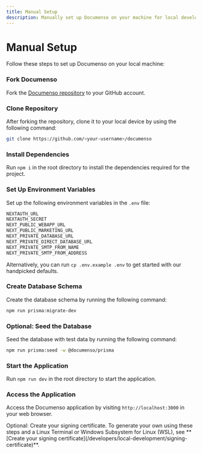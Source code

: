 ```yaml
---
title: Manual Setup
description: Manually set up Documenso on your machine for local development.
---
```



# Manual Setup

Follow these steps to set up Documenso on your local machine:

<Steps>

### Fork Documenso

Fork the [Documenso repository](https://docs.github.com/en/pull-requests/collaborating-with-pull-requests/working-with-forks/about-forks) to your GitHub account.

### Clone Repository

After forking the repository, clone it to your local device by using the following command:

```bash
git clone https://github.com/<your-username>/documenso
```

### Install Dependencies

Run `npm i` in the root directory to install the dependencies required for the project.

### Set Up Environment Variables

Set up the following environment variables in the `.env` file:

```bash
NEXTAUTH_URL
NEXTAUTH_SECRET
NEXT_PUBLIC_WEBAPP_URL
NEXT_PUBLIC_MARKETING_URL
NEXT_PRIVATE_DATABASE_URL
NEXT_PRIVATE_DIRECT_DATABASE_URL
NEXT_PRIVATE_SMTP_FROM_NAME
NEXT_PRIVATE_SMTP_FROM_ADDRESS
```

Alternatively, you can run `cp .env.example .env` to get started with our handpicked defaults.

### Create Database Schema

Create the database schema by running the following command:

```bash
npm run prisma:migrate-dev
```

### Optional: Seed the Database

Seed the database with test data by running the following command:

```bash
npm run prisma:seed -w @documenso/prisma
```

### Start the Application

Run `npm run dev` in the root directory to start the application.

### Access the Application

Access the Documenso application by visiting `http://localhost:3000` in your web browser.

</Steps>

<Callout type="info">
  Optional: Create your signing certificate. To generate your own using these steps and a Linux
  Terminal or Windows Subsystem for Linux (WSL), see **[Create your signing
  certificate](/developers/local-development/signing-certificate)**.
</Callout>
